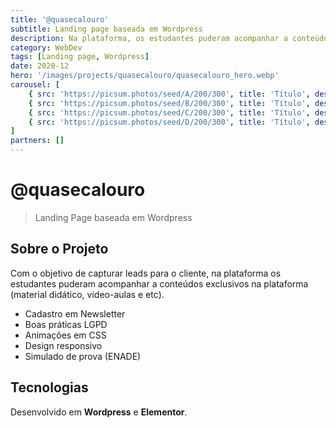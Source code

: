 ```yaml
---
title: '@quasecalouro'
subtitle: Landing page baseada em Wordpress
description: Na plataforma, os estudantes puderam acompanhar a conteúdos exclusivos na plataforma (material didático, video-aulas e etc).
category: WebDev
tags: [Landing page, Wordpress]
date: 2020-12
hero: '/images/projects/quasecalouro/quasecalouro_hero.webp'
carousel: [
	{ src: 'https://picsum.photos/seed/A/200/300', title: 'Título', description: 'Descrição' },
	{ src: 'https://picsum.photos/seed/B/200/300', title: 'Título', description: 'Descrição' },
	{ src: 'https://picsum.photos/seed/C/200/300', title: 'Título', description: 'Descrição' },
	{ src: 'https://picsum.photos/seed/D/200/300', title: 'Título', description: 'Descrição' },
]
partners: []
---
```


# @quasecalouro

> Landing Page baseada em Wordpress

## Sobre o Projeto

Com o objetivo de capturar leads para o cliente, na plataforma os estudantes puderam acompanhar a conteúdos exclusivos na plataforma (material didático, video-aulas e etc).

- Cadastro em Newsletter
- Boas práticas LGPD
- Animações em CSS
- Design responsivo
- Simulado de prova (ENADE)

## Tecnologias

Desenvolvido em **Wordpress** e **Elementor**.